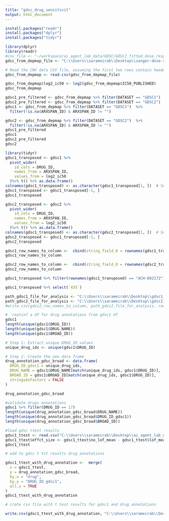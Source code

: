 ```yaml
---
title: "gdsc_drug_sensitivit"
output: html_document
---
```


```r
install.packages("readr")
install.packages("dplyr")
install.packages("tidyr")

```

```r
library(dplyr)
library(readr)
#cnv_file <- "~/workspace/ai_agent_lab_data/GDSC/GDSC2_fitted_dose_response_27Oct23.csv"
gdsc_from_depmap_file <- "C:\\Users\\sarameirab\\Desktop\\sanger-dose-response.csv"

# Read the CNV data CSV file, assuming the first two rows contain headers
gdsc_from_depmap <- read.csv(gdsc_from_depmap_file)

gdsc_from_depmap$log2_ic50 <- log2(gdsc_from_depmap$IC50_PUBLISHED)
gdsc_from_depmap
```

```r
gdsc1_pre_filtered <- gdsc_from_depmap %>% filter(DATASET == "GDSC1") 
gdsc2_pre_filtered <- gdsc_from_depmap %>% filter(DATASET == "GDSC2")
gdsc1 <- gdsc_from_depmap %>% filter(DATASET == "GDSC1")  %>%
  filter(!is.na(ARXSPAN_ID) & ARXSPAN_ID != "")

gdsc2 <- gdsc_from_depmap %>% filter(DATASET == "GDSC2")  %>%
  filter(!is.na(ARXSPAN_ID) & ARXSPAN_ID != "")
gdsc1_pre_filtered
gdsc1
gdsc2_pre_filtered
gdsc2

```

```r
library(tidyr)
gdsc1_transposed <- gdsc1 %>% 
  pivot_wider(
    id_cols = DRUG_ID,
    names_from = ARXSPAN_ID,
    values_from = log2_ic50
  )%>% t() %>% as.data.frame()
colnames(gdsc1_transposed) <- as.character(gdsc1_transposed[1, ])  # Set the first row as column names
gdsc1_transposed <- gdsc1_transposed[-1, ]
gdsc1_transposed

gdsc2_transposed <- gdsc2 %>% 
  pivot_wider(
    id_cols = DRUG_ID,
    names_from = ARXSPAN_ID,
    values_from = log2_ic50
  )%>% t() %>% as.data.frame()
colnames(gdsc1_transposed) <- as.character(gdsc2_transposed[1, ])  # Set the first row as column names
gdsc2_transposed <- gdsc1_transposed[-1, ]
gdsc2_transposed
```
```r
gdsc1_row_names_to_column <-  cbind(string_field_0 = rownames(gdsc1_transposed), gdsc1_transposed)
gdsc1_row_names_to_column

gdsc2_row_names_to_column <-  cbind(string_field_0 = rownames(gdsc2_transposed), gdsc2_transposed)
gdsc2_row_names_to_column
```


```r
gdsc1_transposed %>% filter(rownames(gdsc1_transposed) == "ACH-002172")
```
```r
gdsc1_transposed %>% select(`435`)
```
```r
path_gdsc1_file_for_analysis <- "C:\\Users\\sarameirab\\Desktop\\gdsc1_for_ttest_analysis.csv"
path_gdsc2_file_for_analysis <- "C:\\Users\\sarameirab\\Desktop\\gdsc2_for_ttest_analysis.csv"
#write.csv(gdsc2_row_names_to_column, path_gdsc2_file_for_analysis, row.names = FALSE)
```


```r
#  reatinf a df for drug annotations from gdsc1 df
gdsc1
length(unique(gdsc1$DRUG_ID))
length(unique(gdsc1$DRUG_NAME))
length(unique(gdsc1$BROAD_ID))

# Step 1: Extract unique DRUG_ID values
unique_drug_ids <- unique(gdsc1$DRUG_ID)

# Step 2: Create the new data frame
drug_annotation_gdsc_broad <- data.frame(
  DRUG_ID_gdsc1 = unique_drug_ids,
  DRUG_NAME = gdsc1$DRUG_NAME[match(unique_drug_ids, gdsc1$DRUG_ID)],
  BROAD_ID = gdsc1$BROAD_ID[match(unique_drug_ids, gdsc1$DRUG_ID)],
  stringsAsFactors = FALSE
)

drug_annotation_gdsc_broad
```




```r
#validate drugs annotations 
gdsc1 %>% filter(DRUG_ID == 17)
length(unique(drug_annotation_gdsc_broad$DRUG_NAME))
length(unique(drug_annotation_gdsc_broad$DRUG_ID_gdsc1))
length(unique(drug_annotation_gdsc_broad$BROAD_ID))
```
```r
#load gdsc ttest results
gdsc1_ttest <- read.csv("C:\\Users\\sarameirab\\Desktop\\ai_agent_lab_data\\GDSC\\all_genes_all_drugs_ttest_gdsc1.csv")
gdsc1_ttest$effct_size <- gdsc1_ttest$no_lof_mean - gdsc1_ttest$lof_mean
gdsc1_ttest
```
```r
# add to gdsc t tst results drug annotations

gdsc1_ttest_with_drug_annotation <-  merge(
  x = gdsc1_ttest, 
  y = drug_annotation_gdsc_broad, 
  by.x = "drug", 
  by.y = "DRUG_ID_gdsc1", 
  all.x = TRUE
)
gdsc1_ttest_with_drug_annotation
```
```r
# crate csv file with t test results for gdsc1 and drug annotations

write.csv(gdsc1_ttest_with_drug_annotation, "C:\\Users\\sarameirab\\Desktop\\ai_agent_lab_data\\GDSC\\gdsc1_ttest_with_drug_annotation.csv", row.names = FALSE)
```


